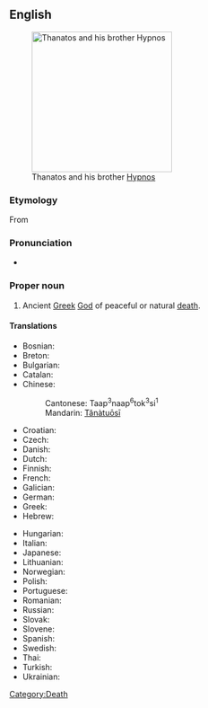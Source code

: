 ==English==
{{wikipedia}}
[[Image:Waterhouse-sleep and his half-brother death-1874.jpg|thumb|250px|right|Thanatos and his brother [[Hypnos]]]]

===Etymology===
From {{etyl|grc}} {{term|Θάνατος|lang=grc|tr=Thánatos|sc=polytonic}}

===Pronunciation===
* {{IPA|/ˈθænəˌtos/}}

===Proper noun===
{{en-proper noun}}

# {{Greek mythology}} Ancient [[Greek]] [[God]] of peaceful or natural [[death]].

====Translations====
{{trans-top|Thanatos, the god of death}}
* Bosnian: {{t|bs|Tanatos|m}}
* Breton: {{t|br|Thanatos|m}}
* Bulgarian: {{t|bg|Танатос|m|sc=Cyrl|tr=Tanatos}}
* Catalan: {{t|ca|Tànatos|m}}
* Chinese: {{t|zh|塔納托斯}}
*: Cantonese: Taap<sup>3</sup>naap<sup>6</sup>tok<sup>3</sup>si<sup>1</sup>
*: Mandarin: [[Tǎnàtuōsī]]
* Croatian: {{t|hr|Tanatos|m}}
* Czech: {{t|cs|Thanatos|m}}
* Danish: {{t|da|Thanatos}}
* Dutch: {{t|nl|Thanatos}}
* Finnish: {{t|fi|Thanatos}}
* French: {{t|fr|Thanatos|m}}
* Galician: {{t|gl|Tánatos|m}}
* German: {{t|de|Thanatos|m}}
* Greek: {{t|el|Θάνατος|m|sc=Grek|tr=Thánatos}}
* Hebrew: {{t|he|תנטוס|sc=Hebr}}
{{trans-mid}}
* Hungarian: {{t|hu|Thanatosz}}
* Italian: {{t|it|Tanato|m}}
* Japanese: {{t|ja|タナトス|sc=Jpan|tr=Tanatosu}}
* Lithuanian: {{t|lt|Tanatas|m}}
* Norwegian: {{t|no|Thanatos}}
* Polish: {{t|pl|Tanatos|m}}
* Portuguese: {{t|pt|Tânatos|m}}
* Romanian: {{t|ro|Thanatos|m}}
* Russian: {{t|ru|Танатос|m|sc=Cyrl|tr=Tanatos}}
* Slovak: {{t|sk|Tanatos|m}}
* Slovene: {{t|sl|Tanatos|m}}
* Spanish: {{t|es|Tánatos|m}}
* Swedish: {{t|sv|Thanatos}}
* Thai: {{t|th|ทานาทอส|sc=Thai}}
* Turkish: {{t|tr|Thanatos}}
* Ukrainian: {{t|uk|Танатос|m|sc=Cyrl|tr=Tanatos}}
{{trans-bot}}

[[Category:Death]]